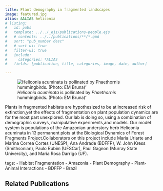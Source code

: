 ```yaml
---
title: Plant demography in fragmented landscapes
image: featured.jpg
alias: &ALIAS heliconia
# listing:
#   id: pubs
#   template: ../../_ejs/publications-people.ejs 
#   # contents: ../../publications/**/*.qmd
#   sort: "pub_number desc"
#   # sort-ui: true
#   filter-ui: true
#   include:
#     categories: *ALIAS
#   fields: [publication, title, categories, image, date, author]

---
```

![*Heliconia acuminata* is pollinated by *Phaethornis* hummingbirds. (Photo: EM Bruna)'](./featured.jpg)

Plants in fragmented habitats are hypothesized to be at increased risk of extinction,yet the effects of fragmentation on plant population dynamics are for the most part unexplored. Our lab is doing so, using a combination of demographic surveys, manipulative experiments,and models. Our model system is populations of the Amazonian understory herb Heliconia acuminata in 13 permanent plots at the Biological Dynamics of Forest Fragments Project.Collaborators on this project include Maria Uriarte  and Marina Correa Cortes (UNESP), Ana Andrade (BDFFP), W. John Kress (Smithsonian), Paulo Rubim (UFSCar), Paul Gagnon (Murray State University), and Maria Rosa Darrigo (UF).

tags:
- Habitat Fragmentation
- Amazonia
- Plant Demography
- Plant-Animal Interactions
- BDFFP
- Brazil


## Related Publications


:::{#pubs}
:::
